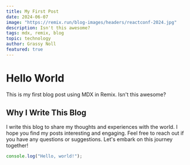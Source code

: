 ```yaml
---
title: My First Post
date: 2024-06-07
image: "https://remix.run/blog-images/headers/reactconf-2024.jpg"
description: Isn't this awesome?
tags: mdx, remix, blog
topic: technology
author: Grassy Noll
featured: true
---
```


# Hello World
This is my first blog post using MDX in Remix. Isn't this awesome?

## Why I Write This Blog
I write this blog to share my thoughts and experiences with the world. I hope you find my posts interesting and engaging. Feel free to reach out if you have any questions or suggestions. Let's embark on this journey together! 

``` JavaScript
console.log("Hello, world!");
```

